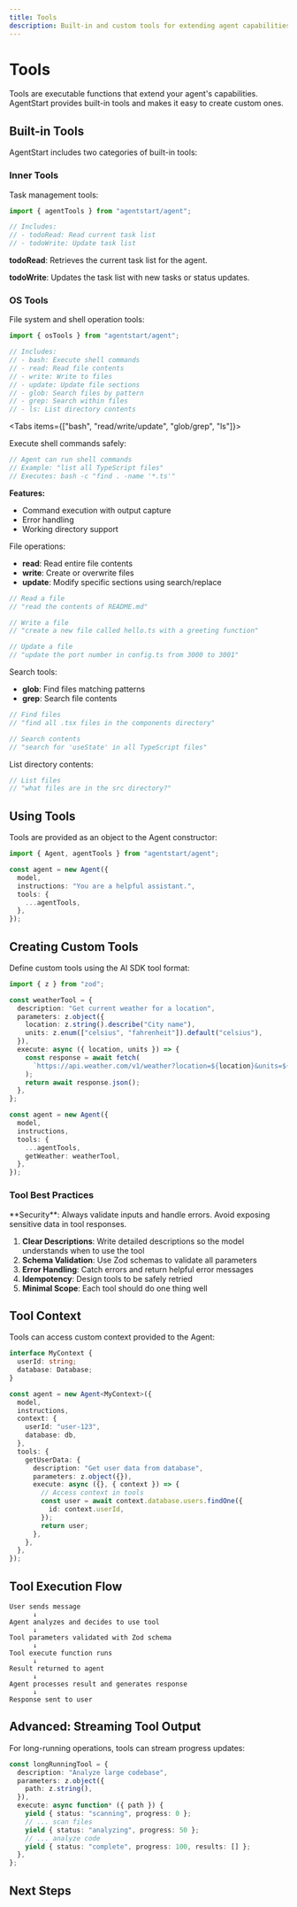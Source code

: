 ```yaml
---
title: Tools
description: Built-in and custom tools for extending agent capabilities
---
```


# Tools

Tools are executable functions that extend your agent's capabilities. AgentStart provides built-in tools and makes it easy to create custom ones.

## Built-in Tools

AgentStart includes two categories of built-in tools:

### Inner Tools

Task management tools:

```ts
import { agentTools } from "agentstart/agent";

// Includes:
// - todoRead: Read current task list
// - todoWrite: Update task list
```

**todoRead**: Retrieves the current task list for the agent.

**todoWrite**: Updates the task list with new tasks or status updates.

### OS Tools

File system and shell operation tools:

```ts
import { osTools } from "agentstart/agent";

// Includes:
// - bash: Execute shell commands
// - read: Read file contents
// - write: Write to files
// - update: Update file sections
// - glob: Search files by pattern
// - grep: Search within files
// - ls: List directory contents
```

<Tabs items={["bash", "read/write/update", "glob/grep", "ls"]}>

<Tab value="bash">

Execute shell commands safely:

```ts
// Agent can run shell commands
// Example: "list all TypeScript files"
// Executes: bash -c "find . -name '*.ts'"
```

**Features:**
- Command execution with output capture
- Error handling
- Working directory support

</Tab>

<Tab value="read/write/update">

File operations:

- **read**: Read entire file contents
- **write**: Create or overwrite files
- **update**: Modify specific sections using search/replace

```ts
// Read a file
// "read the contents of README.md"

// Write a file
// "create a new file called hello.ts with a greeting function"

// Update a file
// "update the port number in config.ts from 3000 to 3001"
```

</Tab>

<Tab value="glob/grep">

Search tools:

- **glob**: Find files matching patterns
- **grep**: Search file contents

```ts
// Find files
// "find all .tsx files in the components directory"

// Search contents
// "search for 'useState' in all TypeScript files"
```

</Tab>

<Tab value="ls">

List directory contents:

```ts
// List files
// "what files are in the src directory?"
```

</Tab>

</Tabs>

## Using Tools

Tools are provided as an object to the Agent constructor:

```ts
import { Agent, agentTools } from "agentstart/agent";

const agent = new Agent({
  model,
  instructions: "You are a helpful assistant.",
  tools: {
    ...agentTools,
  },
});
```

## Creating Custom Tools

Define custom tools using the AI SDK tool format:

```ts
import { z } from "zod";

const weatherTool = {
  description: "Get current weather for a location",
  parameters: z.object({
    location: z.string().describe("City name"),
    units: z.enum(["celsius", "fahrenheit"]).default("celsius"),
  }),
  execute: async ({ location, units }) => {
    const response = await fetch(
      `https://api.weather.com/v1/weather?location=${location}&units=${units}`
    );
    return await response.json();
  },
};

const agent = new Agent({
  model,
  instructions,
  tools: {
    ...agentTools,
    getWeather: weatherTool,
  },
});
```

### Tool Best Practices

<Callout type="warn">
  **Security**: Always validate inputs and handle errors. Avoid exposing sensitive data in tool responses.
</Callout>

1. **Clear Descriptions**: Write detailed descriptions so the model understands when to use the tool
2. **Schema Validation**: Use Zod schemas to validate all parameters
3. **Error Handling**: Catch errors and return helpful error messages
4. **Idempotency**: Design tools to be safely retried
5. **Minimal Scope**: Each tool should do one thing well

## Tool Context

Tools can access custom context provided to the Agent:

```ts
interface MyContext {
  userId: string;
  database: Database;
}

const agent = new Agent<MyContext>({
  model,
  instructions,
  context: {
    userId: "user-123",
    database: db,
  },
  tools: {
    getUserData: {
      description: "Get user data from database",
      parameters: z.object({}),
      execute: async ({}, { context }) => {
        // Access context in tools
        const user = await context.database.users.findOne({
          id: context.userId,
        });
        return user;
      },
    },
  },
});
```

## Tool Execution Flow

```
User sends message
      ↓
Agent analyzes and decides to use tool
      ↓
Tool parameters validated with Zod schema
      ↓
Tool execute function runs
      ↓
Result returned to agent
      ↓
Agent processes result and generates response
      ↓
Response sent to user
```

## Advanced: Streaming Tool Output

For long-running operations, tools can stream progress updates:

```ts
const longRunningTool = {
  description: "Analyze large codebase",
  parameters: z.object({
    path: z.string(),
  }),
  execute: async function* ({ path }) {
    yield { status: "scanning", progress: 0 };
    // ... scan files
    yield { status: "analyzing", progress: 50 };
    // ... analyze code
    yield { status: "complete", progress: 100, results: [] };
  },
};
```

## Next Steps

<Cards>
  <Card title="Thread, Message & Todo" href="/docs/concepts/thread-message-todo" />
  <Card title="Database" href="/docs/concepts/database" />
  <Card title="API" href="/docs/concepts/api" />
</Cards>
